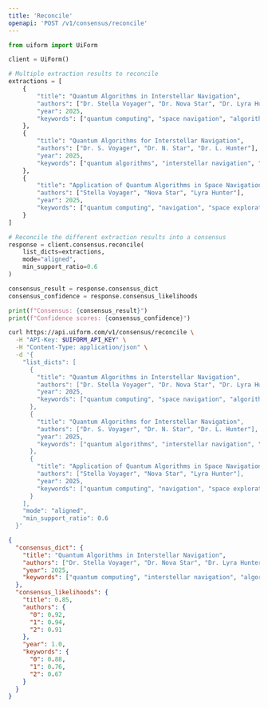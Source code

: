 ```yaml
---
title: 'Reconcile'
openapi: 'POST /v1/consensus/reconcile'
---
```




<RequestExample>

```python python
from uiform import UiForm

client = UiForm()

# Multiple extraction results to reconcile
extractions = [
    {
        "title": "Quantum Algorithms in Interstellar Navigation",
        "authors": ["Dr. Stella Voyager", "Dr. Nova Star", "Dr. Lyra Hunter"],
        "year": 2025,
        "keywords": ["quantum computing", "space navigation", "algorithms"]
    },
    {
        "title": "Quantum Algorithms for Interstellar Navigation",
        "authors": ["Dr. S. Voyager", "Dr. N. Star", "Dr. L. Hunter"],
        "year": 2025,
        "keywords": ["quantum algorithms", "interstellar navigation", "space travel"]
    },
    {
        "title": "Application of Quantum Algorithms in Space Navigation",
        "authors": ["Stella Voyager", "Nova Star", "Lyra Hunter"],
        "year": 2025,
        "keywords": ["quantum computing", "navigation", "space exploration"]
    }
]

# Reconcile the different extraction results into a consensus
response = client.consensus.reconcile(
    list_dicts=extractions,
    mode="aligned",
    min_support_ratio=0.6
)

consensus_result = response.consensus_dict
consensus_confidence = response.consensus_likelihoods

print(f"Consensus: {consensus_result}")
print(f"Confidence scores: {consensus_confidence}")
```


```bash curl
curl https://api.uiform.com/v1/consensus/reconcile \
  -H "API-Key: $UIFORM_API_KEY" \
  -H "Content-Type: application/json" \
  -d '{
    "list_dicts": [
      {
        "title": "Quantum Algorithms in Interstellar Navigation",
        "authors": ["Dr. Stella Voyager", "Dr. Nova Star", "Dr. Lyra Hunter"],
        "year": 2025,
        "keywords": ["quantum computing", "space navigation", "algorithms"]
      },
      {
        "title": "Quantum Algorithms for Interstellar Navigation",
        "authors": ["Dr. S. Voyager", "Dr. N. Star", "Dr. L. Hunter"],
        "year": 2025,
        "keywords": ["quantum algorithms", "interstellar navigation", "space travel"]
      },
      {
        "title": "Application of Quantum Algorithms in Space Navigation",
        "authors": ["Stella Voyager", "Nova Star", "Lyra Hunter"],
        "year": 2025,
        "keywords": ["quantum computing", "navigation", "space exploration"]
      }
    ],
    "mode": "aligned",
    "min_support_ratio": 0.6
  }'
```

</RequestExample>


<ResponseExample>

```json 200
{
  "consensus_dict": {
    "title": "Quantum Algorithms in Interstellar Navigation",
    "authors": ["Dr. Stella Voyager", "Dr. Nova Star", "Dr. Lyra Hunter"],
    "year": 2025,
    "keywords": ["quantum computing", "interstellar navigation", "algorithms"]
  },
  "consensus_likelihoods": {
    "title": 0.85,
    "authors": {
      "0": 0.92,
      "1": 0.94,
      "2": 0.91
    },
    "year": 1.0,
    "keywords": {
      "0": 0.88,
      "1": 0.76,
      "2": 0.67
    }
  }
}
```

</ResponseExample>

